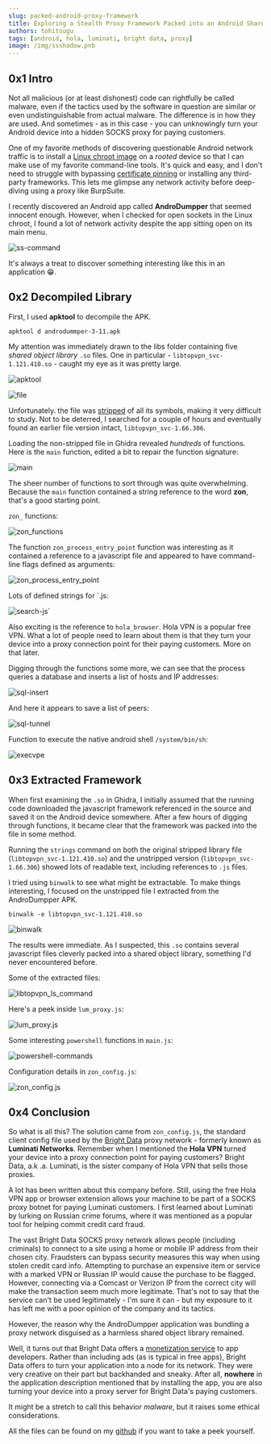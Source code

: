 ```yaml
---
slug: packed-android-proxy-framework
title: Exploring a Stealth Proxy Framework Packed into an Android Shared Library
authors: tohitsugu
tags: [android, hola, luminati, bright data, proxy]
image: /img/ssshadow.pnb
---
```



## 0x1 Intro

Not all malicious (or at least dishonest) code can rightfully be called malware, even if the tactics used by the software in question are similar or even undistinguishable from actual malware. The difference is in how they are used. And sometimes - as in this case - you can unknowingly turn your Android device into a hidden SOCKS proxy for paying customers.

One of my favorite methods of discovering questionable Android network traffic is to install a [Linux chroot image](https://xdaforums.com/t/tutorial-how-to-build-ur-own-chrooted-linux-for-android-step-by-step.3586319/) on a *rooted* device so that I can make use of my favorite command-line tools. It's quick and easy, and I don't need to struggle with bypassing [certificate pinning](https://developer.android.com/privacy-and-security/security-config) or installing any third-party frameworks. This lets me glimpse any network activity before deep-diving using a proxy like BurpSuite. 

I recently discovered an Android app called **AndroDumpper** that seemed innocent enough. However, when I checked for open sockets in the Linux chroot, I found a lot of network activity despite the app sitting open on its main menu. 

![ss-command](./img/ssshadow.png)

It's always a treat to discover something interesting like this in an application 😁. 

## 0x2 Decompiled Library

First, I used **apktool** to decompile the APK. 

```shell 
apktool d androdummper-3-11.apk
```

My attention was immediately drawn to the libs folder containing five *shared object library* `.so` files. One in particular - `libtopvpn_svc-1.121.410.so` - caught my eye as it was pretty large.

![apktool](./img/apktool.png)

![file](./img/file.png)

Unfortunately. the file was [stripped](https://www.man7.org/linux/man-pages/man1/strip.1.html) of all its symbols, making it very difficult to study. Not to be deterred, I searched for a couple of hours and eventually found an earlier file version intact, `libtopvpn_svc-1.66.306`.

Loading the non-stripped file in Ghidra revealed *hundreds* of functions. Here is the `main` function, edited a bit to repair the function signature:

![main](./img/main.png)

The sheer number of functions to sort through was quite overwhelming. Because the `main` function contained a string reference to the word **zon**, that's a good starting point. 

`zon_` functions: 

![zon_functions](./img/zon.png)

The function `zon_process_entry_point` function was interesting as it contained a reference to a javascript file and appeared to have command-line flags defined as arguments: 

![zon_process_entry_point](./img/zonprocess.png)

Lots of defined strings for `.js:

![search-js](./img/searchjs.png)` 

Also exciting is the reference to `hola_browser`. Hola VPN is a popular free VPN. What a lot of people need to learn about them is that they turn your device into a proxy connection point for their paying customers. More on that later. 

Digging through the functions some more, we can see that the process queries a database and inserts a list of hosts and IP addresses:

![sql-insert](./img/sqlinsert.png)

And here it appears to save a list of peers:

![sql-tunnel](./img/ztunsql.png)

Function to execute the native android shell `/system/bin/sh`: 

![execvpe](./img/execvpe2.png)

## 0x3 Extracted Framework

When first examining the `.so` in Ghidra, I initially assumed that the running code downloaded the javascript framework referenced in the source and saved it on the Android device somewhere. After a few hours of digging through functions, it became clear that the framework was packed into the file in some method. 

Running the `strings` command on both the original stripped library file (`libtopvpn_svc-1.121.410.so`) and the unstripped version (`libtopvpn_svc-1.66.306`) showed lots of readable text, including references to `.js` files. 

I tried using `binwalk` to see what might be extractable. To make things interesting, I focused on the unstripped file I extracted from the AndroDumpper APK. 

```shell 
binwalk -e libtopvpn_svc-1.121.410.so
```

![binwalk](./img/binwalk.png)

The results were immediate. As I suspected, this `.so` contains several javascript files cleverly packed into a shared object library, something I'd never encountered before. 

Some of the extracted files: 

![libtopvpn_ls_command](./img/libtopvpn.png)

Here's a peek inside `lum_proxy.js`: 

![lum_proxy.js](./img/lumproxy.png)

Some interesting `powershell` functions in `main.js`: 

![powershell-commands](./img/pscommands.png)

Configuration details in  `zon_config.js`: 

![zon_config.js](./img/zonconfig.png)

## 0x4 Conclusion

So what is all this? The solution came from `zon_config.js`, the standard client config file used by the [Bright Data](https://brightdata.com/luminati) proxy network - formerly known as **Luminati Networks**. Remember when I mentioned the **Hola VPN** turned your device into a proxy connection point for paying customers? Bright Data, a.k .a. Luminati, is the sister company of Hola VPN that sells those proxies.   

A lot has been written about this company before. Still, using the free Hola VPN app or browser extension allows your machine to be part of a SOCKS proxy botnet for paying Luminati customers. I first learned about Luminati by lurking on Russian crime forums, where it was mentioned as a popular tool for helping commit credit card fraud.  

The vast Bright Data SOCKS proxy network allows people (including criminals) to connect to a site using a home or mobile IP address from their chosen city. Fraudsters can bypass security measures this way when using stolen credit card info. Attempting to purchase an expensive item or service with a marked VPN or Russian IP would cause the purchase to be flagged. However, connecting via a Comcast or Verizon IP from the correct city will make the transaction seem much more legitimate. That's not to say that the service can't be used legitimately - I'm sure it can - but my exposure to it has left me with a poor opinion of the company and its tactics. 

However, the reason why the AndroDumpper application was bundling a proxy network disguised as a harmless shared object library remained.  

Well, it turns out that Bright Data offers a [monetization service](https://bright-sdk.com/) to app developers. Rather than including ads (as is typical in free apps), Bright Data offers to turn your application into a node for its network. They were very creative on their part but backhanded and sneaky. After all, **nowhere** in the application description mentioned that by installing the app, you are also turning your device into a proxy server for Bright Data's paying customers.

It might be a stretch to call this behavior *malware*, but it raises some ethical considerations. 

All the files can be found on my [github](https://github.com/tohitsugu/androdumpper) if you want to take a peek yourself.  




